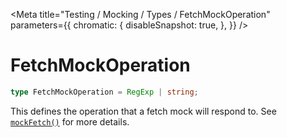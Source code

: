 
<Meta
    title="Testing / Mocking / Types / FetchMockOperation"
    parameters={{
        chromatic: {
            disableSnapshot: true,
        },
    }}
/>

# FetchMockOperation

```ts
type FetchMockOperation = RegExp | string;
```

This defines the operation that a fetch mock will respond to. See [`mockFetch()`](/docs/testing-mocking-exports-mockfetch--page) for more details.

